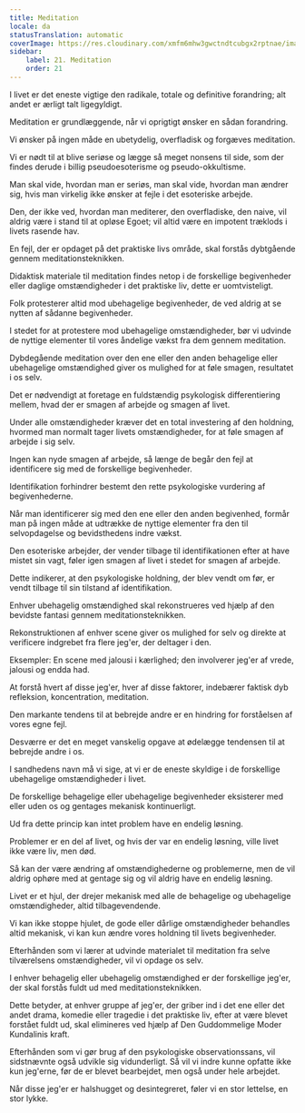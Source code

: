 ```yaml
---
title: Meditation
locale: da
statusTranslation: automatic
coverImage: https://res.cloudinary.com/xmfm6mhw3gwctndtcubgx2rptnae/image/upload/v1741354419/small_cover_la_gran_rebelion_28716e29d2.webp
sidebar:
    label: 21. Meditation
    order: 21
---
```

I livet er det eneste vigtige den radikale, totale og definitive forandring; alt andet er ærligt talt ligegyldigt.

Meditation er grundlæggende, når vi oprigtigt ønsker en sådan forandring.

Vi ønsker på ingen måde en ubetydelig, overfladisk og forgæves meditation.

Vi er nødt til at blive seriøse og lægge så meget nonsens til side, som der findes derude i billig pseudoesoterisme og pseudo-okkultisme.

Man skal vide, hvordan man er seriøs, man skal vide, hvordan man ændrer sig, hvis man virkelig ikke ønsker at fejle i det esoteriske arbejde.

Den, der ikke ved, hvordan man mediterer, den overfladiske, den naive, vil aldrig være i stand til at opløse Egoet; vil altid være en impotent træklods i livets rasende hav.

En fejl, der er opdaget på det praktiske livs område, skal forstås dybtgående gennem meditationsteknikken.

Didaktisk materiale til meditation findes netop i de forskellige begivenheder eller daglige omstændigheder i det praktiske liv, dette er uomtvisteligt.

Folk protesterer altid mod ubehagelige begivenheder, de ved aldrig at se nytten af sådanne begivenheder.

I stedet for at protestere mod ubehagelige omstændigheder, bør vi udvinde de nyttige elementer til vores åndelige vækst fra dem gennem meditation.

Dybdegående meditation over den ene eller den anden behagelige eller ubehagelige omstændighed giver os mulighed for at føle smagen, resultatet i os selv.

Det er nødvendigt at foretage en fuldstændig psykologisk differentiering mellem, hvad der er smagen af arbejde og smagen af livet.

Under alle omstændigheder kræver det en total investering af den holdning, hvormed man normalt tager livets omstændigheder, for at føle smagen af arbejde i sig selv.

Ingen kan nyde smagen af arbejde, så længe de begår den fejl at identificere sig med de forskellige begivenheder.

Identifikation forhindrer bestemt den rette psykologiske vurdering af begivenhederne.

Når man identificerer sig med den ene eller den anden begivenhed, formår man på ingen måde at udtrække de nyttige elementer fra den til selvopdagelse og bevidsthedens indre vækst.

Den esoteriske arbejder, der vender tilbage til identifikationen efter at have mistet sin vagt, føler igen smagen af livet i stedet for smagen af arbejde.

Dette indikerer, at den psykologiske holdning, der blev vendt om før, er vendt tilbage til sin tilstand af identifikation.

Enhver ubehagelig omstændighed skal rekonstrueres ved hjælp af den bevidste fantasi gennem meditationsteknikken.

Rekonstruktionen af enhver scene giver os mulighed for selv og direkte at verificere indgrebet fra flere jeg'er, der deltager i den.

Eksempler: En scene med jalousi i kærlighed; den involverer jeg'er af vrede, jalousi og endda had.

At forstå hvert af disse jeg'er, hver af disse faktorer, indebærer faktisk dyb refleksion, koncentration, meditation.

Den markante tendens til at bebrejde andre er en hindring for forståelsen af vores egne fejl.

Desværre er det en meget vanskelig opgave at ødelægge tendensen til at bebrejde andre i os.

I sandhedens navn må vi sige, at vi er de eneste skyldige i de forskellige ubehagelige omstændigheder i livet.

De forskellige behagelige eller ubehagelige begivenheder eksisterer med eller uden os og gentages mekanisk kontinuerligt.

Ud fra dette princip kan intet problem have en endelig løsning.

Problemer er en del af livet, og hvis der var en endelig løsning, ville livet ikke være liv, men død.

Så kan der være ændring af omstændighederne og problemerne, men de vil aldrig ophøre med at gentage sig og vil aldrig have en endelig løsning.

Livet er et hjul, der drejer mekanisk med alle de behagelige og ubehagelige omstændigheder, altid tilbagevendende.

Vi kan ikke stoppe hjulet, de gode eller dårlige omstændigheder behandles altid mekanisk, vi kan kun ændre vores holdning til livets begivenheder.

Efterhånden som vi lærer at udvinde materialet til meditation fra selve tilværelsens omstændigheder, vil vi opdage os selv.

I enhver behagelig eller ubehagelig omstændighed er der forskellige jeg'er, der skal forstås fuldt ud med meditationsteknikken.

Dette betyder, at enhver gruppe af jeg'er, der griber ind i det ene eller det andet drama, komedie eller tragedie i det praktiske liv, efter at være blevet forstået fuldt ud, skal elimineres ved hjælp af Den Guddommelige Moder Kundalinis kraft.

Efterhånden som vi gør brug af den psykologiske observationssans, vil sidstnævnte også udvikle sig vidunderligt. Så vil vi indre kunne opfatte ikke kun jeg'erne, før de er blevet bearbejdet, men også under hele arbejdet.

Når disse jeg'er er halshugget og desintegreret, føler vi en stor lettelse, en stor lykke.

